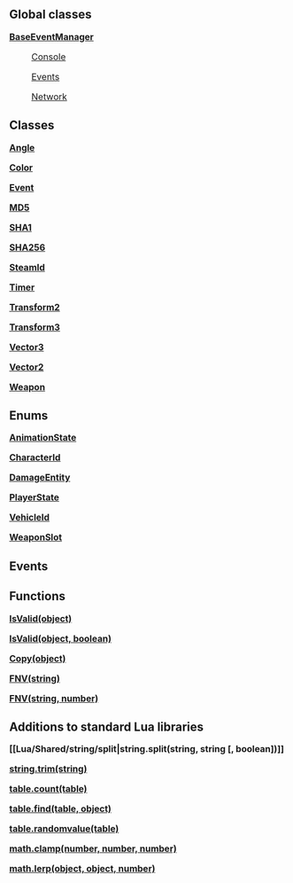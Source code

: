 ==Global classes==

<font size="3">

'''[[Lua/Shared/BaseEventManager|BaseEventManager]]'''

:[[Lua/Shared/Console|Console]]

:[[Lua/Shared/Events|Events]]

:[[Lua/Shared/Network|Network]]

</font>

==Classes==

<font size="3">

'''[[Lua/Shared/Angle|Angle]]'''

'''[[Lua/Shared/Color|Color]]'''

'''[[Lua/Shared/Event|Event]]'''

'''[[Lua/Shared/MD5|MD5]]'''

'''[[Lua/Shared/SHA1|SHA1]]'''

'''[[Lua/Shared/SHA256|SHA256]]'''

'''[[Lua/Shared/SteamId|SteamId]]'''

'''[[Lua/Shared/Timer|Timer]]'''

'''[[Lua/Shared/Transform2|Transform2]]'''

'''[[Lua/Shared/Transform3|Transform3]]'''

'''[[Lua/Shared/Vector3|Vector3]]'''

'''[[Lua/Shared/Vector2|Vector2]]'''

'''[[Lua/Shared/Weapon|Weapon]]'''

</font>

==Enums==

<font size="3">

'''[[Lua/Shared/AnimationState|AnimationState]]'''

'''[[Lua/Shared/CharacterId|CharacterId]]'''

'''[[Lua/Shared/DamageEntity|DamageEntity]]'''

'''[[Lua/Shared/PlayerState|PlayerState]]'''

'''[[Lua/Shared/VehicleId|VehicleId]]'''

'''[[Lua/Shared/WeaponSlot|WeaponSlot]]'''

</font>

==Events==

<font size="3">

{{Lua/Events/Shared}}

</font>

==Functions==

<font size="3">

'''[[Lua/Shared/Functions/IsValid|IsValid(object)]]'''

'''[[Lua/Shared/Functions/IsValid|IsValid(object, boolean)]]'''

'''[[Lua/Shared/Functions/Copy|Copy(object)]]'''

'''[[Lua/Shared/Functions/FNV|FNV(string)]]'''

'''[[Lua/Shared/Functions/FNV|FNV(string, number)]]'''

</font>

==Additions to standard Lua libraries==

<font size="3">

'''[[Lua/Shared/string/split|string.split(string, string [, boolean])]]'''

'''[[Lua/Shared/string/trim|string.trim(string)]]'''

'''[[Lua/Shared/table/count|table.count(table)]]'''

'''[[Lua/Shared/table/find|table.find(table, object)]]'''

'''[[Lua/Shared/table/randomvalue|table.randomvalue(table)]]'''

'''[[Lua/Shared/math/clamp|math.clamp(number, number, number)]]'''

'''[[Lua/Shared/math/lerp|math.lerp(object, object, number)]]'''

</font>